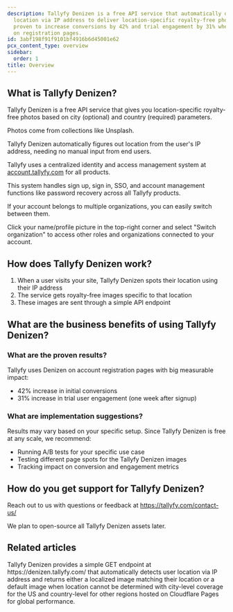 ```yaml
---
description: Tallyfy Denizen is a free API service that automatically detects user
  location via IP address to deliver location-specific royalty-free photos which has
  proven to increase conversions by 42% and trial engagement by 31% when implemented
  on registration pages.
id: 3abf198f91f9101bf4916b6d45001e62
pcx_content_type: overview
sidebar:
  order: 1
title: Overview
---
```


## What is Tallyfy Denizen?

Tallyfy Denizen is a free API service that gives you location-specific royalty-free photos based on city (optional) and country (required) parameters.

Photos come from collections like Unsplash.

Tallyfy Denizen automatically figures out location from the user's IP address, needing no manual input from end users.

Tallyfy uses a centralized identity and access management system at [account.tallyfy.com](https://account.tallyfy.com) for all products.

This system handles sign up, sign in, SSO, and account management functions like password recovery across all Tallyfy products.

If your account belongs to multiple organizations, you can easily switch between them.

Click your name/profile picture in the top-right corner and select "Switch organization" to access other roles and organizations connected to your account.

## How does Tallyfy Denizen work?

1. When a user visits your site, Tallyfy Denizen spots their location using their IP address
2. The service gets royalty-free images specific to that location
3. These images are sent through a simple API endpoint

## What are the business benefits of using Tallyfy Denizen?

### What are the proven results?
Tallyfy uses Denizen on account registration pages with big measurable impact:

* 42% increase in initial conversions
* 31% increase in trial user engagement (one week after signup)

### What are implementation suggestions?
Results may vary based on your specific setup. Since Tallyfy Denizen is free at any scale, we recommend:

* Running A/B tests for your specific use case
* Testing different page spots for the Tallyfy Denizen images
* Tracking impact on conversion and engagement metrics

## How do you get support for Tallyfy Denizen?

Reach out to us with questions or feedback at https://tallyfy.com/contact-us/

We plan to open-source all Tallyfy Denizen assets later.


## Related articles
<CardGrid>
<LinkTitleCard header="<b>Denizen > Endpoints</b>" href="/products/denizen/endpoints/" > Tallyfy Denizen provides a simple GET endpoint at https://denizen.tallyfy.com/ that automatically detects user location via IP address and returns either a localized image matching their location or a default image when location cannot be determined with city-level coverage for the US and country-level for other regions hosted on Cloudflare Pages for global performance. </LinkTitleCard>
</CardGrid>